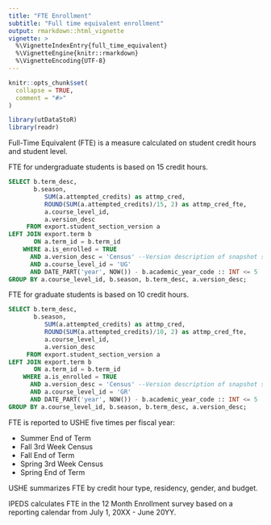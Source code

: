 ```yaml
---
title: "FTE Enrollment"
subtitle: "Full time equivalent enrollment"
output: rmarkdown::html_vignette
vignette: >
  %\VignetteIndexEntry{full_time_equivalent}
  %\VignetteEngine{knitr::rmarkdown}
  %\VignetteEncoding{UTF-8}
---
```


```r
knitr::opts_chunk$set(
  collapse = TRUE,
  comment = "#>"
)
```

```r
library(utDataStoR)
library(readr)
```

Full-Time Equivalent (FTE) is a measure calculated on student credit hours and student level. 

FTE for undergraduate students is based on 15 credit hours. 

```sql
SELECT b.term_desc,
       b.season,
          SUM(a.attempted_credits) as attmp_cred,
          ROUND(SUM(a.attempted_credits)/15, 2) as attmp_cred_fte,
          a.course_level_id,
          a.version_desc
     FROM export.student_section_version a
LEFT JOIN export.term b
       ON a.term_id = b.term_id
    WHERE a.is_enrolled = TRUE
      AND a.version_desc = 'Census' --Version description of snapshot status
      AND a.course_level_id = 'UG'
      AND DATE_PART('year', NOW()) - b.academic_year_code :: INT <= 5
GROUP BY a.course_level_id, b.season, b.term_desc, a.version_desc;
```

FTE for graduate students is based on 10 credit hours.

```sql
SELECT b.term_desc,
       b.season,
          SUM(a.attempted_credits) as attmp_cred,
          ROUND(SUM(a.attempted_credits)/10, 2) as attmp_cred_fte,
          a.course_level_id,
          a.version_desc
     FROM export.student_section_version a
LEFT JOIN export.term b
       ON a.term_id = b.term_id
    WHERE a.is_enrolled = TRUE
      AND a.version_desc = 'Census' --Version description of snapshot status
      AND a.course_level_id = 'GR'
      AND DATE_PART('year', NOW()) - b.academic_year_code :: INT <= 5
GROUP BY a.course_level_id, b.season, b.term_desc, a.version_desc;
```

FTE is reported to USHE five times per fiscal year:

- Summer End of Term
- Fall 3rd Week Census
- Fall End of Term
- Spring 3rd Week Census
- Spring End of Term

USHE summarizes FTE by credit hour type, residency, gender, and budget.

IPEDS calculates FTE in the 12 Month Enrollment survey based on a reporting calendar from July 1, 20XX - June 20YY.





